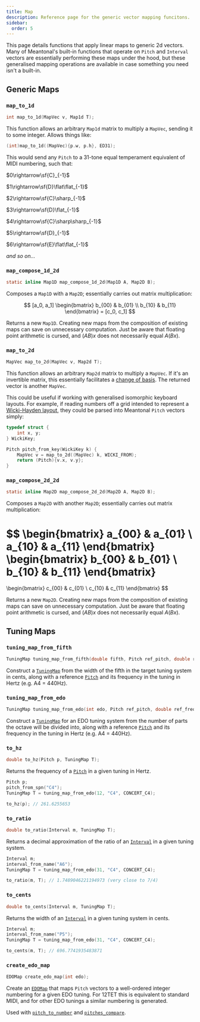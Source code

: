 ```yaml
---
title: Map
description: Reference page for the generic vector mapping funcitons.
sidebar:
  order: 5
---
```


This page details functions that apply linear maps to generic 2d vectors. Many of Meantonal's built-in functions that operate on `Pitch` and `Interval` vectors are essentially performing these maps under the hood, but these generalised mapping operations are available in case something you need isn't a built-in.

## Generic Maps

### `map_to_1d`

```c
int map_to_1d(MapVec v, Map1d T);
```

This function allows an arbitrary `Map1d` matrix to multiply a `MapVec`, sending it to some integer. Allows things like:

```c
(int)map_to_1d((MapVec){p.w, p.h}, ED31);
```

This would send any `Pitch` to a 31-tone equal temperament equivalent of MIDI numbering, such that:

$0\rightarrow\sf{C}_{-1}$

$1\rightarrow\sf{D}\flat\flat_{-1}$

$2\rightarrow\sf{C}\sharp_{-1}$

$3\rightarrow\sf{D}\flat_{-1}$

$4\rightarrow\sf{C}\sharp\sharp_{-1}$

$5\rightarrow\sf{D}_{-1}$

$6\rightarrow\sf{E}\flat\flat_{-1}$

*and so on...*

### `map_compose_1d_2d`

```c
static inline Map1D map_compose_1d_2d(Map1D A, Map2D B);
```

Composes a `Map1D` with a `Map2D`; essentially carries out matrix multiplication:

$$
[a_0, a_1]
\begin{bmatrix} b_{00} & b_{01} \\ b_{10} & b_{11} \end{bmatrix}
= [c_0, c_1]
$$

Returns a new `Map1D`. Creating new maps from the composition of existing maps can save on unnecessary computation. Just be aware that floating point arithmetic is cursed, and $(AB)x$ does not necessarily equal $A(Bx)$.

### `map_to_2d`

```c
MapVec map_to_2d(MapVec v, Map2d T);
```

This function allows an arbitrary `Map2d` matrix to multiply a `MapVec`. If it's an invertible matrix, this essentially facilitates a [change of basis](https://en.wikipedia.org/wiki/Change_of_basis). The returned vector is another `MapVec`.

This could be useful if working with generalised isomorphic keyboard layouts. For example, if reading numbers off a grid intended to represent a [Wicki-Hayden layout](https://en.wikipedia.org/wiki/Wicki%E2%80%93Hayden_pitch_layout), they could be parsed into Meantonal `Pitch` vectors simply:

```c
typedef struct {
    int x, y;
} WickiKey;

Pitch pitch_from_key(WickiKey k) {
    MapVec v = map_to_2d((MapVec) k, WICKI_FROM);
    return (Pitch){v.x, v.y};
}
```

### `map_compose_2d_2d`

```c
static inline Map2D map_compose_2d_2d(Map2D A, Map2D B);
```

Composes a `Map2D` with another `Map2D`; essentially carries out matrix multiplication:

$$
\begin{bmatrix} a_{00} & a_{01} \\ a_{10} & a_{11} \end{bmatrix}
\begin{bmatrix} b_{00} & b_{01} \\ b_{10} & b_{11} \end{bmatrix}
=
\begin{bmatrix} c_{00} & c_{01} \\ c_{10} & c_{11} \end{bmatrix}
$$

Returns a new `Map2D`. Creating new maps from the composition of existing maps can save on unnecessary computation. Just be aware that floating point arithmetic is cursed, and $(AB)x$ does not necessarily equal $A(Bx)$.

## Tuning Maps

### `tuning_map_from_fifth`

```c
TuningMap tuning_map_from_fifth(double fifth, Pitch ref_pitch, double ref_freq);
```

Construct a [`TuningMap`](/c/types/#tuningmap) from the width of the fifth in the target tuning system in cents, along with a reference [`Pitch`](/c/types/#pitch) and its frequency in the tuning in Hertz (e.g. A4 = 440Hz).

### `tuning_map_from_edo`

```c
TuningMap tuning_map_from_edo(int edo, Pitch ref_pitch, double ref_freq);
```

Construct a [`TuningMap`](/c/types/#tuningmap) for an EDO tuning system from the number of parts the octave will be divided into, along with a reference [`Pitch`](/c/types/#pitch) and its frequency in the tuning in Hertz (e.g. A4 = 440Hz).

### `to_hz`

```c
double to_hz(Pitch p, TuningMap T);
```

Returns the frequency of a [`Pitch`](/c/types/#pitch) in a given tuning in Hertz.

```c
Pitch p;
pitch_from_spn("C4");
TuningMap T = tuning_map_from_edo(12, "C4", CONCERT_C4);

to_hz(p); // 261.6255653
```

### `to_ratio`

```c
double to_ratio(Interval m, TuningMap T);
```

Returns a decimal approximation of the ratio of an [`Interval`](/c/types/#interval) in a given tuning system.

```c
Interval m;
interval_from_name("A6");
TuningMap T = tuning_map_from_edo(31, "C4", CONCERT_C4);

to_ratio(m, T); // 1.7489046221194973 (very close to 7/4)
```

### `to_cents`

```c
double to_cents(Interval m, TuningMap T);
```

Returns the width of an [`Interval`](/c/types/#interval) in a given tuning system in cents.

```c
Interval m;
interval_from_name("P5");
TuningMap T = tuning_map_from_edo(31, "C4", CONCERT_C4);

to_cents(m, T); // 696.7741935483871
```

### `create_edo_map`

```c
EDOMap create_edo_map(int edo);
```

Create an [`EDOMap`](/c/types/#edomap) that maps `Pitch` vectors to a well-ordered integer numbering for a given EDO tuning. For 12TET this is equivalent to standard MIDI, and for other EDO tunings a similar numbering is generated.

Used with [`pitch_to_number`](/c/pitch/#pitch_to_number) and [`pitches_compare`](/c/pitch/#pitches_compare).
